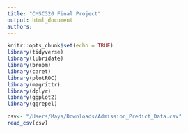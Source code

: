 ---
title: "CMSC320 Final Project"
output: html_document
authors: 
---

```{r setupdb, include=TRUE,  max.print = -1, comment = FALSE, warning=FALSE, include = FALSE }

knitr::opts_chunk$set(echo = TRUE)
library(tidyverse)
library(lubridate)
library(broom)
library(caret)
library(plotROC)
library(magrittr)
library(dplyr)
library(ggplot2)
library(ggrepel)

```

```{r prep, comment=FALSE}
csv<- "/Users/Maya/Downloads/Admission_Predict_Data.csv"
read_csv(csv)

```

